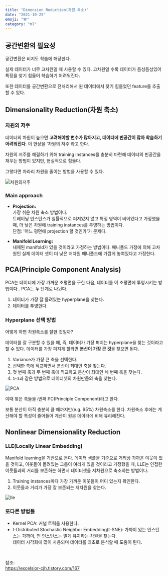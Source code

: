 ```yaml
---
title: "Dimension Reduction(차원 축소)"
date: "2021-10-25"
emoji: "🪗"
category: "ml"
---
```

## 공간변환의 필요성
공간변환은 비지도 학습에 해당한다.

실제 데이터가 너무 고차원일 때 사용할 수 있다. 고차원일 수록 데이터가 듬성듬성있어 특징을 찾기 힘들어 학습하기 어려워진다.

또한 데이터를 공간변환으로 전처리해서 원 데이터에서 찾기 힘들었던 feature를 추출할 수 있다.

## Dimensionality Reduction(차원 축소)
### 차원의 저주
데이터의 차원이 높으면 **고려해야할 변수가 많아지고, 데이터에 빈공간이 많아 학습하기 어려워진다**. 이 현상을 '차원의 저주'라고 한다.

차원의 저주를 해결하기 위해 training instances를 충분히 마련해 데이터의 빈공간을 채우는 방법이 있지만, 현실적으로 힘들다.

그렇다면 차라리 차원을 줄이는 방법을 사용할 수 있다.

![차원의저주](https://img1.daumcdn.net/thumb/R1280x0/?scode=mtistory2&fname=http%3A%2F%2Fcfile1.uf.tistory.com%2Fimage%2F99FF9F335B8A484A31820B)

### Main approach
- **Projection:**  
    가장 쉬운 차원 축소 방법이다.  
    트레이닝 인스턴스가 일률적으로 퍼져있지 않고 특정 영역이 비어있다고 가정했을 때, 더 낮은 차원에 training instances를 투영하는 방법이다.  
    단점: '어느 평면에 projection 할 것인가'가 문제다.

- **Manifold Learning:**  
    내제된 manifold가 있을 것이라고 가정하는 방법이다. 매니폴드 가정에 의해 고차원인 실제 데이터 셋이 더 낮은 저차원 매니폴드에 가깝게 놓여있다고 가정한다.

## PCA(Principle Component Analysis)
PCA는 데이터에 가장 가까운 초평면을 구한 다음, 데이터를 이 초평면에 투영시키는 방법이다.. PCA는 두 단계로 나뉜다.
1. 데이터가 가장 잘 몰려있는 hyperplane을 찾는다.
2. 데이터를 투영한다.

### Hyperplane 선택 방법
어떻게 하면 차원축소를 잘한 것일까? 

데이터를 잘 구분할 수 있을 때, 즉, 데이터가 가장 퍼지는 hyperplane을 찾는 것이라고 할 수 있다. 데이터를 가장 퍼지게 할라면 **분산이 가장 큰 것**을 찾으면 된다.

1. Variance가 가장 큰 축을 선택한다.
2. 선택한 축에 직교하면서 분산이 최대인 축을 찾는다.  
3. 첫 번째 축과 두 번째 축에 직교하고 분산이 최대인 세 번쨰 축을 찾는다.
4. `1~3`과 같은 방법으로 데이터셋의 차원만큼의 축을 찾는다.

![PCA](https://img1.daumcdn.net/thumb/R1280x0/?scode=mtistory2&fname=http%3A%2F%2Fcfile28.uf.tistory.com%2Fimage%2F99AC093E5B8A4904213CC3)

이때 찾은 축들을 $i$번째 PC(Principle Component)라고 한다.

보통 분산이 아직 충분히 클 때까지만(e.g. 95%) 차원축소를 한다. 차원축소 후에는 계산해야 할 특성이 줄어들어 계산이 원본 데이터에 비해 유리해진다.

## Nonlinear Dimensionality Reduction
### LLE(Locally Linear Embedding)
Manifold learning을 기반으로 둔다. 
데이터 샘플을 기준으로 거리상 가까운 이웃이 있을 것이고, 이웃들이 몰려있는 그룹이 여러개 있을 것이라고 가정했을 때, LLE는 인접한 이웃들과의 거리를 보존하는 하면서 데이터셋을 저차원으로 축소하는 방법이다.

1. Training instances마다 가장 가까운 이웃들이 어디 있는지 확인한다.
2. 이웃들과 거리가 가장 잘 보존되는 저차원을 찾는다.

![lle](https://img1.daumcdn.net/thumb/R1280x0/?scode=mtistory2&fname=http%3A%2F%2Fcfile27.uf.tistory.com%2Fimage%2F990ABA4A5B90BA5006D06A)

### 또다른 방법들
- Kernel PCA: 커널 트릭을 사용한다.
- t-Distributed Stochastic Neighbor Embedding(t-SNE): 가까이 있는 인스턴스는 가까이, 먼 인스턴스는 멀게 유지하는 차원을 찾는다.  
    데이터 시각화에 많이 사용되며 데이터를 최초로 분석할 때 도움이 된다.

<br/>

참조:  
<https://excelsior-cjh.tistory.com/167>